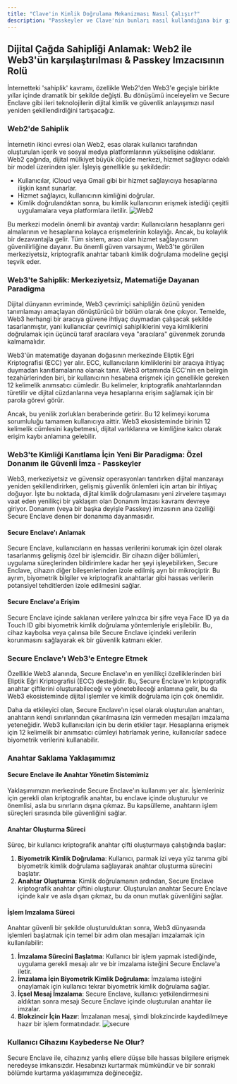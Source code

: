 ```yaml
---
title: "Clave'in Kimlik Doğrulama Mekanizması Nasıl Çalışır?"
description: "Passkeyler ve Clave'nin bunları nasıl kullandığına bir giriş."
---
```




## Dijital Çağda Sahipliği Anlamak: Web2 ile Web3'ün karşılaştırılması & Passkey Imzacısının Rolü

İnternetteki 'sahiplik' kavramı, özellikle Web2'den Web3'e geçişle birlikte yıllar içinde dramatik bir şekilde değişti. Bu dönüşümü inceleyelim ve Secure Enclave gibi ileri teknolojilerin dijital kimlik ve güvenlik anlayışımızı nasıl yeniden şekillendirdiğini tartışacağız.

### Web2'de Sahiplik

İnternetin ikinci evresi olan Web2, esas olarak kullanıcı tarafından oluşturulan içerik ve sosyal medya platformlarının yükselişine odaklanır. Web2 çağında, dijital mülkiyet büyük ölçüde merkezi, hizmet sağlayıcı odaklı bir model üzerinden işler. İşleyiş genellikle şu şekildedir:

- Kullanıcılar, iCloud veya Gmail gibi bir hizmet sağlayıcıya hesaplarına ilişkin kanıt sunarlar.
- Hizmet sağlayıcı, kullanıcının kimliğini doğrular.
- Kimlik doğrulandıktan sonra, bu kimlik kullanıcının erişmek istediği çeşitli uygulamalara veya platformlara iletilir.
![Web2](images/meet1.png)

Bu merkezi modelin önemli bir avantajı vardır: Kullanıcıların hesaplarını geri almalarının ve hesaplarına kolayca erişmelerinin kolaylığı. Ancak, bu kolaylık bir dezavantajla gelir. Tüm sistem, aracı olan hizmet sağlayıcısının güvenilirliğine dayanır. Bu önemli güven varsayımı, Web3'te görülen merkeziyetsiz, kriptografik anahtar tabanlı kimlik doğrulama modeline geçişi teşvik eder.

### Web3'te Sahiplik: Merkeziyetsiz, Matematiğe Dayanan Paradigma

Dijital dünyanın evriminde, Web3 çevrimiçi sahipliğin özünü yeniden tanımlamayı amaçlayan dönüştürücü bir bölüm olarak öne çıkıyor. Temelde, Web3 herhangi bir aracıya güvene ihtiyaç duymadan çalışacak şekilde tasarlanmıştır, yani kullanıcılar çevrimiçi sahipliklerini veya kimliklerini doğrulamak için üçüncü taraf aracılara veya "aracılara" güvenmek zorunda kalmamalıdır.

Web3'ün matematiğe dayanan doğasının merkezinde Eliptik Eğri Kriptografisi (ECC) yer alır. ECC, kullanıcıların kimliklerini bir aracıya ihtiyaç duymadan kanıtlamalarına olanak tanır. Web3 ortamında ECC'nin en belirgin tezahürlerinden biri, bir kullanıcının hesabına erişmek için genellikle gereken 12 kelimelik anımsatıcı cümledir. Bu kelimeler, kriptografik anahtarlarından türetilir ve dijital cüzdanlarına veya hesaplarına erişim sağlamak için bir parola görevi görür.

Ancak, bu yenilik zorlukları beraberinde getirir. Bu 12 kelimeyi koruma sorumluluğu tamamen kullanıcıya aittir. Web3 ekosisteminde birinin 12 kelimelik cümlesini kaybetmesi, dijital varlıklarına ve kimliğine kalıcı olarak erişim kaybı anlamına gelebilir.

### Web3'te Kimliği Kanıtlama İçin Yeni Bir Paradigma: Özel Donanım ile Güvenli İmza - Passkeyler

Web3, merkeziyetsiz ve güvensiz operasyonları tanıtırken dijital manzarayı yeniden şekillendirirken, gelişmiş güvenlik önlemleri için artan bir ihtiyaç doğuyor. İşte bu noktada, dijital kimlik doğrulamasını yeni zirvelere taşımayı vaat eden yenilikçi bir yaklaşım olan Donanım İmzası kavramı devreye giriyor. Donanım (veya bir başka deyişle Passkey) imzasının ana özelliği Secure Enclave denen bir donanıma dayanmasıdır.

#### Secure Enclave'ı Anlamak

Secure Enclave, kullanıcıların en hassas verilerini korumak için özel olarak tasarlanmış gelişmiş özel bir işlemcidir. Bir cihazın diğer bölümleri, uygulama süreçlerinden bildirimlere kadar her şeyi işleyebilirken, Secure Enclave, cihazın diğer bileşenlerinden izole edilmiş ayrı bir mikroçiptir. Bu ayrım, biyometrik bilgiler ve kriptografik anahtarlar gibi hassas verilerin potansiyel tehditlerden izole edilmesini sağlar.

#### Secure Enclave'a Erişim

Secure Enclave içinde saklanan verilere yalnızca bir şifre veya Face ID ya da Touch ID gibi biyometrik kimlik doğrulama yöntemleriyle erişilebilir. Bu, cihaz kaybolsa veya çalınsa bile Secure Enclave içindeki verilerin korunmasını sağlayarak ek bir güvenlik katmanı ekler.

### Secure Enclave'ı Web3'e Entegre Etmek

Özellikle Web3 alanında, Secure Enclave'ın en yenilikçi özelliklerinden biri Eliptik Eğri Kriptografisi (ECC) desteğidir. Bu, Secure Enclave'ın kriptografik anahtar çiftlerini oluşturabileceği ve yönetebileceği anlamına gelir, bu da Web3 ekosisteminde dijital işlemler ve kimlik doğrulama için çok önemlidir.

Daha da etkileyici olan, Secure Enclave'ın içsel olarak oluşturulan anahtarı, anahtarın kendi sınırlarından çıkarılmasına izin vermeden mesajları imzalama yeteneğidir. Web3 kullanıcıları için bu derin etkiler taşır. Hesaplarına erişmek için 12 kelimelik bir anımsatıcı cümleyi hatırlamak yerine, kullanıcılar sadece biyometrik verilerini kullanabilir.

### Anahtar Saklama Yaklaşımımız

#### Secure Enclave ile Anahtar Yönetim Sistemimiz

Yaklaşımımızın merkezinde Secure Enclave'ın kullanımı yer alır. İşlemleriniz için gerekli olan kriptografik anahtar, bu enclave içinde oluşturulur ve önemlisi, asla bu sınırların dışına çıkmaz. Bu kapsülleme, anahtarın işlem süreçleri sırasında bile güvenliğini sağlar.

#### Anahtar Oluşturma Süreci

Süreç, bir kullanıcı kriptografik anahtar çifti oluşturmaya çalıştığında başlar:

1. **Biyometrik Kimlik Doğrulama**: Kullanıcı, parmak izi veya yüz tanıma gibi biyometrik kimlik doğrulama sağlayarak anahtar oluşturma sürecini başlatır.
2. **Anahtar Oluşturma**: Kimlik doğrulamanın ardından, Secure Enclave kriptografik anahtar çiftini oluşturur. Oluşturulan anahtar Secure Enclave içinde kalır ve asla dışarı çıkmaz, bu da onun mutlak güvenliğini sağlar.

#### İşlem Imzalama Süreci

Anahtar güvenli bir şekilde oluşturulduktan sonra, Web3 dünyasında işlemleri başlatmak için temel bir adım olan mesajları imzalamak için kullanılabilir:

1. **İmzalama Sürecini Başlatma**: Kullanıcı bir işlem yapmak istediğinde, uygulama gerekli mesajı alır ve bir imzalama isteğini Secure Enclave'a iletir.
2. **İmzalama İçin Biyometrik Kimlik Doğrulama**: İmzalama isteğini onaylamak için kullanıcı tekrar biyometrik kimlik doğrulama sağlar.
3. **İçsel Mesaj İmzalama**: Secure Enclave, kullanıcı yetkilendirmesini aldıktan sonra mesajı Secure Enclave içinde oluşturulan anahtar ile imzalar.
4. **Blokzincir İçin Hazır**: İmzalanan mesaj, şimdi blokzincirde kaydedilmeye hazır bir işlem formatındadır.
![secure](images/meet2.png)

### Kullanıcı Cihazını Kaybederse Ne Olur?

Secure Enclave ile, cihazınız yanlış ellere düşse bile hassas bilgilere erişmek neredeyse imkansızdır. Hesabınızı kurtarmak mümkündür ve  bir sonraki bölümde kurtarma yaklaşımımıza değineceğiz.
